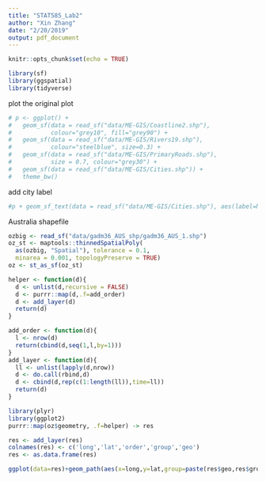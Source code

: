 ```yaml
---
title: "STAT585_Lab2"
author: "Xin Zhang"
date: "2/20/2019"
output: pdf_document
---
```


```r
knitr::opts_chunk$set(echo = TRUE)
```

```r
library(sf)
library(ggspatial)
library(tidyverse)
```

plot the original plot
```r
# p <- ggplot() +
#   geom_sf(data = read_sf("data/ME-GIS/Coastline2.shp"), 
#           colour="grey10", fill="grey90") +
#   geom_sf(data = read_sf("data/ME-GIS/Rivers19.shp"), 
#           colour="steelblue", size=0.3) +
#   geom_sf(data = read_sf("data/ME-GIS/PrimaryRoads.shp"), 
#           size = 0.7, colour="grey30") +
#   geom_sf(data = read_sf("data/ME-GIS/Cities.shp")) +
#   theme_bw()
```

add city label
```r
#p + geom_sf_text(data = read_sf("data/ME-GIS/Cities.shp"), aes(label=Name)) + annotation_scale() + annotation_north_arrow(which_north = "true", location = "true", style = north_arrow_nautical())
```

Australia shapefile

```r
ozbig <- read_sf("data/gadm36_AUS_shp/gadm36_AUS_1.shp")
oz_st <- maptools::thinnedSpatialPoly(
  as(ozbig, "Spatial"), tolerance = 0.1, 
  minarea = 0.001, topologyPreserve = TRUE)
oz <- st_as_sf(oz_st)
```

```r
helper <- function(d){
  d <- unlist(d,recursive = FALSE)
  d <- purrr::map(d,.f=add_order)
  d <- add_layer(d)
  return(d)
}

add_order <- function(d){
  l <- nrow(d)
  return(cbind(d,seq(1,l,by=1)))
}
add_layer <- function(d){
  ll <- unlist(lapply(d,nrow))
  d <- do.call(rbind,d)
  d <- cbind(d,rep(c(1:length(ll)),time=ll))
  return(d)
}

library(plyr)
library(ggplot2)
purrr::map(oz$geometry, .f=helper) -> res

res <- add_layer(res)
colnames(res) <- c('long','lat','order','group','geo')
res <- as.data.frame(res)

ggplot(data=res)+geom_path(aes(x=long,y=lat,group=paste(res$geo,res$group,sep='.')))
```





